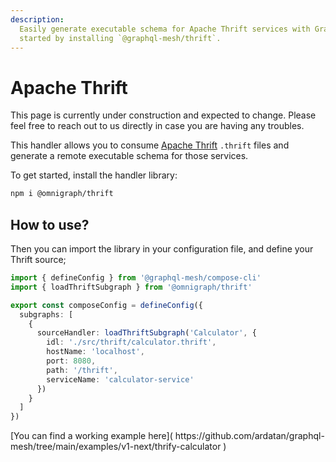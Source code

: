 ```yaml
---
description:
  Easily generate executable schema for Apache Thrift services with GraphQL Mesh Thrift handler.Get
  started by installing `@graphql-mesh/thrift`.
---
```



# Apache Thrift

<Callout>
  This page is currently under construction and expected to change. Please feel free to reach out to
  us directly in case you are having any troubles.
</Callout>

This handler allows you to consume [Apache Thrift](https://thrift.apache.org) `.thrift` files and
generate a remote executable schema for those services.

To get started, install the handler library:

```sh npm2yarn
npm i @omnigraph/thrift
```

## How to use?

Then you can import the library in your configuration file, and define your Thrift source;

```ts filename="mesh.config.ts" {2,7-13}
import { defineConfig } from '@graphql-mesh/compose-cli'
import { loadThriftSubgraph } from '@omnigraph/thrift'

export const composeConfig = defineConfig({
  subgraphs: [
    {
      sourceHandler: loadThriftSubgraph('Calculator', {
        idl: './src/thrift/calculator.thrift',
        hostName: 'localhost',
        port: 8080,
        path: '/thrift',
        serviceName: 'calculator-service'
      })
    }
  ]
})
```

<Callout>
  [You can find a working example here](
  https://github.com/ardatan/graphql-mesh/tree/main/examples/v1-next/thrify-calculator )
</Callout>
